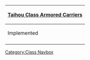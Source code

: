{| class="mw-collapsible mw-collapsed wikitable" align=center
! [[:Category:Taihou Class|Taihou Class Armored Carriers]]
|-
! Implemented
|-
| align=center | {{ShipLink|Taihou}}
|}<noinclude>[[Category:Class Navbox]]</noinclude>